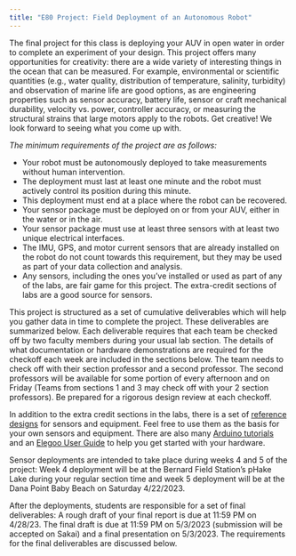 ```yaml
---
title: "E80 Project: Field Deployment of an Autonomous Robot"
---
```


The final project for this class is deploying your AUV in open water in order to complete an experiment of your design.  This project offers many opportunities for creativity: there are a wide variety of interesting things in the ocean that can be measured. For example, environmental or scientific quantities (e.g., water quality, distribution of temperature, salinity, turbidity) and observation of marine life are good options, as are engineering properties such as sensor accuracy, battery life, sensor or craft mechanical durability, velocity vs. power, controller accuracy, or measuring the structural strains that large motors apply to the robots.  Get creative! We look forward to seeing what you come up with.

*The minimum requirements of the project are as follows:*

* Your robot must be autonomously deployed to take measurements without human intervention. 
* The deployment must last at least one minute and the robot must actively control its position during this minute.
* This deployment must end at a place where the robot can be recovered.
* Your sensor package must be deployed on or from your AUV, either in the water or in the air.
* Your sensor package must use at least three sensors with at least two unique electrical interfaces.
* The IMU, GPS, and motor current sensors that are already installed on the robot do not count towards this requirement, but they may be used as part of your data collection and analysis.
* Any sensors, including the ones you've installed or used as part of any of the labs, are fair game for this project. The extra-credit sections of labs are a good source for sensors.

This project is structured as a set of cumulative deliverables which will help you gather data in time to complete the project. These deliverables are summarized below. Each deliverable requires that each team be checked off by two faculty members during your usual lab section. The details of what documentation or hardware demonstrations are required for the checkoff each week are included in the sections below. The team needs to check off with their section professor and a second professor. The second professors will be available for some portion of every afternoon and on Friday (Teams from sections 1 and 3 may check off with your 2 section professors). Be prepared for a rigorous design review at each checkoff.

In addition to the extra credit sections in the labs, there is a set of [reference designs](/reference/) for sensors and equipment. Feel free to use them as the basis for your own sensors and equipment.
There are also many [Arduino tutorials](https://www.arduino.cc/en/Guide/HomePage) and an [Elegoo User Guide](https://drive.google.com/open?id=1MFy9ROuSPmeJ3feRW6h6TlD_dwJaXK80) to help you get started with your hardware.

Sensor deployments are intended to take place during weeks 4 and 5 of the project: Week 4 deployment will be at the Bernard Field Station's pHake Lake during your regular section time and week 5 deployment will be at the Dana Point Baby Beach on Saturday 4/22/2023.  

After the deployments, students are responsible for a set of final deliverables: A rough draft of your final report is due at 11:59 PM on 4/28/23.  The final draft is due at 11:59 PM on 5/3/2023 (submission will be accepted on Sakai) and a final presentation on 5/3/2023. The requirements for the final deliverables are discussed below.





